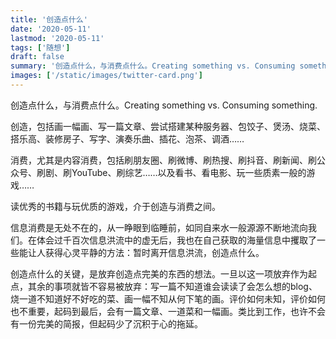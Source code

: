 ```yaml
---
title: '创造点什么'
date: '2020-05-11'
lastmod: '2020-05-11'
tags: ['随想']
draft: false
summary: '创造点什么，与消费点什么。Creating something vs. Consuming something.'
images: ['/static/images/twitter-card.png']
---
```


创造点什么，与消费点什么。Creating something vs. Consuming something.

创造，包括画一幅画、写一篇文章、尝试搭建某种服务器、包饺子、煲汤、烧菜、搭乐高、装修房子、写字、演奏乐曲、插花、泡茶、调酒……

消费，尤其是内容消费，包括刷朋友圈、刷微博、刷热搜、刷抖音、刷新闻、刷公众号、刷剧、刷YouTube、刷综艺……以及看书、看电影、玩一些质素一般的游戏……

读优秀的书籍与玩优质的游戏，介于创造与消费之间。

信息消费是无处不在的，从一睁眼到临睡前，如同自来水一般源源不断地流向我们。在体会过千百次信息洪流中的虚无后，我也在自己获取的海量信息中攫取了一些能让人获得心灵平静的方法：暂时离开信息洪流，创造点什么。

创造点什么的关键，是放弃创造点完美的东西的想法。一旦以这一项放弃作为起点，其余的事项就皆不容易被放弃：写一篇不知道谁会读读了会怎么想的blog、烧一道不知道好不好吃的菜、画一幅不知从何下笔的画。评价如何未知，评价如何也不重要，起码到最后，会有一篇文章、一道菜和一幅画。类比到工作，也许不会有一份完美的简报，但起码少了沉积于心的拖延。
